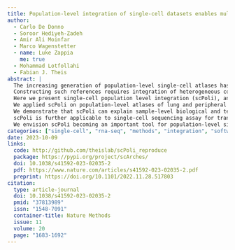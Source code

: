 ```yaml
---
title: Population-level integration of single-cell datasets enables multi-scale analysis across samples
author:
  - Carlo De Donno
  - Soroor Hediyeh-Zadeh
  - Amir Ali Moinfar
  - Marco Wagenstetter
  - name: Luke Zappia
    me: true
  - Mohammad Lotfollahi
  - Fabian J. Theis
abstract: |
  The increasing generation of population-level single-cell atlases has the potential to link sample metadata with cellular data.
  Constructing such references requires integration of heterogeneous cohorts with varying metadata.
  Here we present single-cell population level integration (scPoli), an open-world learner that incorporates generative models to learn sample and cell representations for data integration, label transfer and reference mapping.
  We applied scPoli on population-level atlases of lung and peripheral blood mononuclear cells, the latter consisting of 7.8 million cells across 2,375 samples.
  We demonstrate that scPoli can explain sample-level biological and technical variations using sample embeddings revealing genes associated with batch effects and biological effects.
  scPoli is further applicable to single-cell sequencing assay for transposase-accessible chromatin and cross-species datasets, offering insights into chromatin accessibility and comparative genomics.
  We envision scPoli becoming an important tool for population-level single-cell data integration facilitating atlas use but also interpretation by means of multi-scale analyses.
categories: ["single-cell", "rna-seq", "methods", "integration", "software"]
date: 2023-10-09
links:
  code: http://github.com/theislab/scPoli_reproduce
  package: https://pypi.org/project/scArches/
  doi: 10.1038/s41592-023-02035-2
  pdf: https://www.nature.com/articles/s41592-023-02035-2.pdf
  preprint: https://doi.org/10.1101/2022.11.28.517803
citation:
  type: article-journal
  doi: 10.1038/s41592-023-02035-2
  pmid: "37813989"
  issn: "1548-7091"
  container-title: Nature Methods
  issue: 11
  volume: 20
  page: "1683-1692"
---
```

